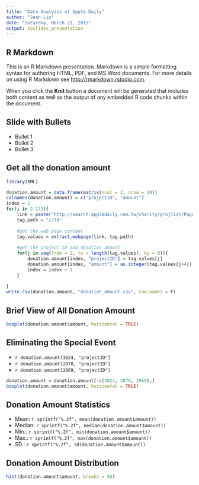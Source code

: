 ```yaml
---
title: "Data Analysis of Apple Daily"
author: "Jean Lin"
date: "Saturday, March 21, 2015"
output: ioslides_presentation
---
```


## R Markdown

This is an R Markdown presentation. Markdown is a simple formatting syntax for authoring HTML, PDF, and MS Word documents. For more details on using R Markdown see <http://rmarkdown.rstudio.com>.

When you click the **Knit** button a document will be generated that includes both content as well as the output of any embedded R code chunks within the document.

## Slide with Bullets

- Bullet 1
- Bullet 2
- Bullet 3

## Get all the donation amount

```r
library(XML)

donation.amount = data.frame(matrix(ncol = 2, nrow = 10))
colnames(donation.amount) = c("projectID", "amount")
index = 1
for(i in 2:173){
    link = paste("http://search.appledaily.com.tw/charity/projlist/Page/", i, sep = "")
    tag.path = "//td"
    
    #get the web page content
    tag.values = extract.webpage(link, tag.path)
    
    #get the project ID and donation amount
    for(j in seq(from = 2, to = length(tag.values), by = 6)){
        donation.amount[index, "projectID"] = tag.values[j]
        donation.amount[index, "amount"] = as.integer(tag.values[j+4])
        index = index + 1
    }
    
}
write.csv(donation.amount, "donation_amount.csv", row.names = F)
```


## Brief View of All Donation Amount

```r
boxplot(donation.amount$amount, horizontal = TRUE)
```

## Eliminating the Special Event

- `r donation.amount[3024, "projectID"]`
- `r donation.amount[2870, "projectID"]`
- `r donation.amount[2869, "projectID"]`

```r
donation.amount = donation.amount[-c(3024, 2870, 2869),]
boxplot(donation.amount$amount, horizontal = TRUE)
```

## Donation Amount Statistics

- Mean: `r sprintf("%.2f", mean(donation.amount$amount))`
- Median: `r sprintf("%.2f", median(donation.amount$amount))`
- Min.: `r sprintf("%.2f", min(donation.amount$amount))`
- Max.: `r sprintf("%.2f", max(donation.amount$amount))`
- SD.: `r sprintf("%.2f", sd(donation.amount$amount))`

## Donation Amount Distribution

```r
hist(donation.amount$amount, breaks = 50)
```

